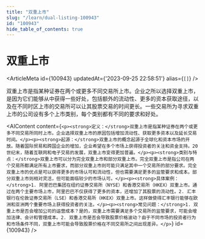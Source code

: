 ```yaml
---
title: "双重上市"
slug: "/learn/dual-listing-100943"
id: "100943"
hide_table_of_contents: true
---
```



# 双重上市

<ArticleMeta id={100943} updatedAt={'2023-09-25 22:58:51'} alias={`[]`} />
<div className='border-solid border-b border-t-0 my-4 border-[var(--ifm-color-gray-300)]' />

双重上市是指某种证券在两个或更多不同交易所上市。企业之所以选择双重上市，是因为它们能够从中获得一些好处，包括额外的流动性、更多的资本获取途径，以及在不同时区上市的交易所可以让其股票交易的时间更长。一些交易所为寻求双重上市的公司设有多个上市类别，每个类别都有不同的要求和好处。

<AIContent content={`<p><strong>定义：</strong>双重上市是指某种证券在两个或更多不同交易所同时上市。企业选择双重上市的原因包括增加流动性、获取更多资本以及延长交易时间。</p><p><strong>起源：</strong>双重上市的概念起源于全球化和资本市场的开放。随着国际贸易和跨国企业的增加，企业希望在多个市场上获得投资者的关注和资金支持。20 世纪末，随着互联网和电子交易的发展，双重上市变得更加普遍。</p><p><strong>类别与特点：</strong>双重上市可以分为完全双重上市和部分双重上市。完全双重上市是指公司在两个交易所都满足所有上市要求，而部分双重上市则可能只满足其中一个交易所的部分要求。完全双重上市的优点是可以获得更多的市场认可和流动性，但也需要满足更多的监管要求和成本。部分双重上市则相对灵活，但可能面临较少的市场认可。</p><p><strong>具体案例：</strong>1. 阿里巴巴集团在纽约证券交易所（NYSE）和香港交易所（HKEX）双重上市。通过在两个主要市场上市，阿里巴巴不仅获得了更多的资本，还增加了其股票的流动性。2. 汇丰银行在伦敦证券交易所（LSE）和香港交易所（HKEX）双重上市。这样做使得汇丰银行能够在欧洲和亚洲两个重要市场上获得投资者的关注。</p><p><strong>常见问题：</strong>1. 双重上市是否会增加公司的运营成本？是的，双重上市需要满足多个交易所的监管要求，可能会增加法律、会计和管理成本。2. 双重上市是否会导致股票价格波动？由于不同市场的投资者行为和市场条件不同，双重上市可能会导致股票价格在不同交易所之间出现差异。</p>`} id={100943} />
